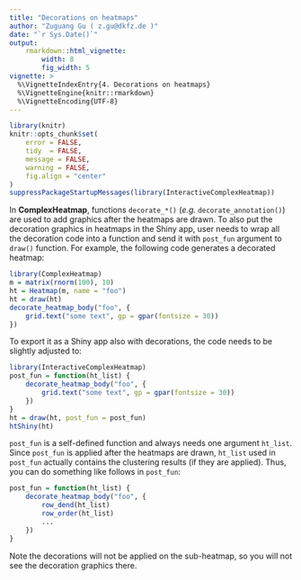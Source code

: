```yaml
---
title: "Decorations on heatmaps"
author: "Zuguang Gu ( z.gu@dkfz.de )"
date: "`r Sys.Date()`"
output: 
    rmarkdown::html_vignette:
        width: 8
        fig_width: 5
vignette: >
  %\VignetteIndexEntry{4. Decorations on heatmaps}
  %\VignetteEngine{knitr::rmarkdown}
  %\VignetteEncoding{UTF-8}
---
```



```r
library(knitr)
knitr::opts_chunk$set(
    error = FALSE,
    tidy  = FALSE,
    message = FALSE,
    warning = FALSE,
    fig.align = "center"
)
suppressPackageStartupMessages(library(InteractiveComplexHeatmap))
```

<style>
img {
    background-color: #FFFFFF;
    padding: 2px;
    border: 1px solid #DDDDDD;
    border-radius: 3px;
    border: 1px solid #CCCCCC;
    margin: 0 5px;
}
</style>

In **ComplexHeatmap**, functions `decorate_*()` (_e.g._ `decorate_annotation()`) are used to add graphics after
the heatmaps are drawn. To also put the decoration graphics in heatmaps in
the Shiny app, user needs to wrap all the decoration code into a function and
send it with `post_fun` argument to `draw()` function. For example, the following
code generates a decorated heatmap:

```r
library(ComplexHeatmap)
m = matrix(rnorm(100), 10)
ht = Heatmap(m, name = "foo")
ht = draw(ht)
decorate_heatmap_body("foo", {
    grid.text("some text", gp = gpar(fontsize = 30))
})
```

To export it as a Shiny app also with decorations, the code needs to be slightly 
adjusted to:

```r
library(InteractiveComplexHeatmap)
post_fun = function(ht_list) {
    decorate_heatmap_body("foo", {
        grid.text("some text", gp = gpar(fontsize = 30))
    })
}
ht = draw(ht, post_fun = post_fun)
htShiny(ht)
```

<script>
document.write('<img src="https://jokergoo.github.io/images/decoration.png" width="100%" />');
</script>

`post_fun` is a self-defined function and always needs one argument `ht_list`.
Since `post_fun` is applied after the heatmaps are drawn, `ht_list` used in
`post_fun` actually contains the clustering results (if they are applied). Thus,
you can do something like follows in `post_fun`:

```r
post_fun = function(ht_list) {
    decorate_heatmap_body("foo", {
        row_dend(ht_list)
        row_order(ht_list)
        ...
    })
}
```

Note the decorations will not be applied on the sub-heatmap, so you will not see the decoration graphics there.

<br>
<br>
<br>
<br>
<br>
<br>
<br>
<br>

